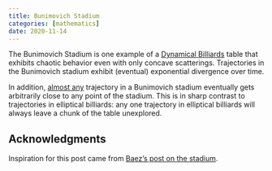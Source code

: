 ```yaml
---
title: Bunimovich Stadium
categories: [mathematics]
date: 2020-11-14
---
```


<script src="/src/lib/d3.v5.js"></script>

The Bunimovich Stadium is one example of a
[Dynamical Billiards](https://en.wikipedia.org/wiki/Dynamical_billiards)
table that exhibits chaotic behavior even with only concave
scatterings. Trajectories in the Bunimovich stadium exhibit (eventual)
exponential divergence over time.

In addition,
[almost any](https://en.wikipedia.org/wiki/Almost_surely) trajectory
in a Bunimovich stadium eventually gets arbitrarily close to any point of the
stadium. This is in sharp contrast to trajectories in elliptical
billiards: any one trajectory in elliptical billiards will always leave
a chunk of the table unexplored. 

<div id="main"></div>

<div id="reset-bunimovich"></div>
<div id="reset-elliptical"></div>
<div id="clear-tracks"></div>

<script type="module" src="bunimovich-stadium/main.js"></script>

## Acknowledgments

Inspiration for this post came from
[Baez's post on the stadium](http://blogs.ams.org/visualinsight/2016/11/15/bunimovich-stadium/).

